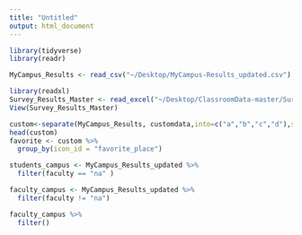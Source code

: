 ```yaml
---
title: "Untitled"
output: html_document
---
```

```r
library(tidyverse)
library(readr)
```

```r
MyCampus_Results <- read_csv("~/Desktop/MyCampus-Results_updated.csv")
```

```r
library(readxl)
Survey_Results_Master <- read_excel("~/Desktop/ClassroomData-master/Survey Results - Master.xlsx")
View(Survey_Results_Master)
```


```r
custom<-separate(MyCampus_Results, customdata,into=c("a","b","c","d"),sep=",")
head(custom)
favorite <- custom %>%
  group_by(icon_id = "favorite_place")
```


```r
students_campus <- MyCampus_Results_updated %>%
  filter(faculty == "na" )

faculty_campus <- MyCampus_Results_updated %>%
  filter(faculty != "na")

faculty_campus %>%
  filter()
```
